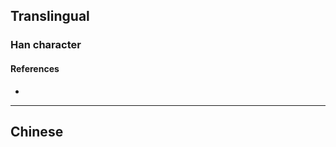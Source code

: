 {{also|檟}}
{{character info}}
==Translingual==

===Han character===
{{Han char|rn=75|rad=木|as=10|sn=14|four=|canj=DMWO|ids=⿰木贾}}

====References====
* {{Han ref|kx=0546.251|hdz=21262.090|uh=69DA|ud=27098}}

----

==Chinese==
{{zh-see|檟}}